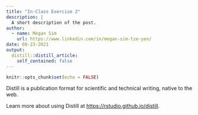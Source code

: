```yaml
---
title: "In-Class Exercise 2"
description: |
  A short description of the post.
author:
  - name: Megan Sim
    url: https://www.linkedin.com/in/megan-sim-tze-yen/
date: 08-23-2021
output:
  distill::distill_article:
    self_contained: false
---
```



```r
knitr::opts_chunk$set(echo = FALSE)
```

Distill is a publication format for scientific and technical writing, native to the web.

Learn more about using Distill at <https://rstudio.github.io/distill>.



